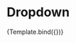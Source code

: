 

<Meta title="Components/Dropdown" component={Dropdown} />

# Dropdown

<Canvas>
  <Story
    name="Dropdown"
    args={{
      loop: true,
      options: [
        {
          key: 'Option 1',
          value: 1,
        },
        {
          key: 'Option 2',
          value: 2,
        },
        {
          key: 'Option 3',
          value: 3,
        },
      ],
    }}
  >
    {Template.bind({})}
  </Story>
</Canvas>
